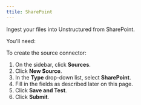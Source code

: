 ```yaml
---
ttile: SharePoint 
---
```


Ingest your files into Unstructured from SharePoint.

You'll need: 


<SharePointPrerequisites />

To create the source connector:

1. On the sidebar, click **Sources**.
2. Click **New Source**.
3. In the **Type** drop-down list, select **SharePoint**.
4. Fill in the fields as described later on this page.
5. Click **Save and Test**.
6. Click **Submit**.


<SharePointFields />